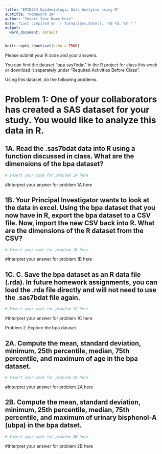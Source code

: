 ```yaml
---
title: "EPID674 Epidemiologic Data Analysis using R"
subtitle: "Homework 2A"
author: "Insert Your Name Here"
date: "Last compiled on `r format(Sys.Date(), '%B %d, %Y')`"
output:
  word_document: default
---
```


```r
knitr::opts_chunk$set(echo = TRUE)
```

Please submit your R code and your answers. 

You can find the dataset “bpa.sas7bdat” in the R project for class this week or download it separately under "Required Activities Before Class". 

Using this dataset, do the following problems.

# Problem 1: One of your collaborators has created a SAS dataset for your study. You would like to analyze this data in R. 

## 1A. Read the .sas7bdat data into R using a function discussed in class. What are the dimensions of the bpa dataset?
```r
# Insert your code for problem 1A here
```
#Interpret your answer for problem 1A here


## 1B.  Your Principal Investigator wants to look at the data in excel. Using the bpa dataset that you now have in R, export the bpa dataset to a CSV file. Now, import the new CSV back into R. What are the dimensions of the R dataset from the CSV?
```r
# Insert your code for problem 1B here
```
#Interpret your answer for problem 1B here

## 1C.  C. Save the bpa dataset as an R data file (.rda). In future homework assignments, you can load the .rda file directly and will not need to use the .sas7bdat file again.
```r
# Insert your code for problem 1C here
```
#Interpret your answer for problem 1C here

Problem 2. Explore the bpa dataset.

## 2A.  Compute the mean, standard deviation, minimum, 25th percentile, median, 75th percentile, and maximum of age in the bpa dataset.
```r
# Insert your code for problem 2A here
```
#Interpret your answer for problem 2A here

## 2B.  Compute the mean, standard deviation, minimum, 25th percentile, median, 75th percentile, and maximum of urinary bisphenol-A (ubpa) in the bpa datset.
```r
# Insert your code for problem 2B here
```
#Interpret your answer for problem 2B here

